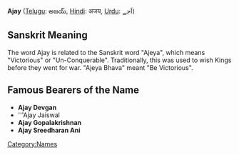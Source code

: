 '''Ajay''' ([[Telugu language|Telugu]]: అజయ్, [[Hindi]]: अजय, [[Urdu]]: اَجے)

== Sanskrit Meaning ==
The word Ajay is related to the Sanskrit word "Ajeya", which means "Victorious" or "Un-Conquerable". Traditionally, this was used to wish Kings before they went for war. "Ajeya Bhava" meant "Be Victorious".

==Famous Bearers of the Name==
{{Template:Advert}}
*'''Ajay Devgan'''
*'''Ajay Jaiswal
*'''Ajay Gopalakrishnan'''
*'''Ajay Sreedharan Ani'''
[[Category:Names]]